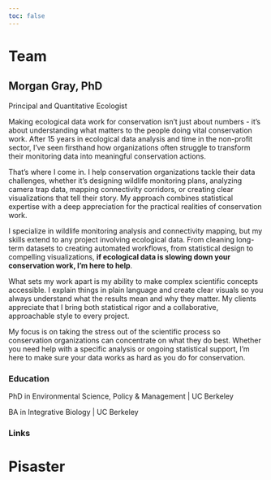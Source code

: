 ```yaml
---
toc: false
---
```


# Team

## Morgan Gray, PhD

Principal and Quantitative Ecologist

Making ecological data work for conservation isn't just about numbers - it's about understanding what matters to the people doing vital conservation work. After 15 years in ecological data analysis and time in the non-profit sector, I've seen firsthand how organizations often struggle to transform their monitoring data into meaningful conservation actions.

That's where I come in. I help conservation organizations tackle their data challenges, whether it's designing wildlife monitoring plans, analyzing camera trap data, mapping connectivity corridors, or creating clear visualizations that tell their story. My approach combines statistical expertise with a deep appreciation for the practical realities of conservation work.

I specialize in wildlife monitoring analysis and connectivity mapping, but my skills extend to any project involving ecological data. From cleaning long-term datasets to creating automated workflows, from statistical design to compelling visualizations, **if ecological data is slowing down your conservation work, I'm here to help**.

What sets my work apart is my ability to make complex scientific concepts accessible. I explain things in plain language and create clear visuals so you always understand what the results mean and why they matter. My clients appreciate that I bring both statistical rigor and a collaborative, approachable style to every project.

My focus is on taking the stress out of the scientific process so conservation organizations can concentrate on what they do best. Whether you need help with a specific analysis or ongoing statistical support, I'm here to make sure your data works as hard as you do for conservation.

### Education

PhD in Environmental Science, Policy & Management \| UC Berkeley

BA in Integrative Biology \| UC Berkeley

### Links

::: social-icons
<a href="https://github.com/morethangray" target="_blank" aria-label="GitHub"> <i class="fab fa-github fa-2x"></i> </a> <a href="https://www.linkedin.com/in/morgangray/" target="_blank" aria-label="LinkedIn"> <i class="fab fa-linkedin fa-2x"></i> </a> <a href="https://scholar.google.com/citations?user=JrvfM-cAAAAJ&hl=en&oi=sra" target="_blank" aria-label="Google Scholar"> <i class="fas fa-graduation-cap fa-2x"></i> </a> 
:::

# Pisaster
